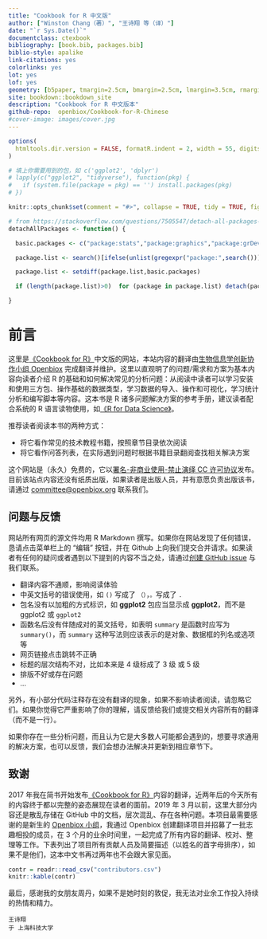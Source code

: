 ```yaml
--- 
title: "Cookbook for R 中文版"
author: ["Winston Chang（著）", "王诗翔 等（译）"]
date: "`r Sys.Date()`"
documentclass: ctexbook
bibliography: [book.bib, packages.bib]
biblio-style: apalike
link-citations: yes
colorlinks: yes
lot: yes
lof: yes
geometry: [b5paper, tmargin=2.5cm, bmargin=2.5cm, lmargin=3.5cm, rmargin=2.5cm]
site: bookdown::bookdown_site
description: "Cookbook for R 中文版本"
github-repo:  openbiox/Cookbook-for-R-Chinese
#cover-image: images/cover.jpg
---
```


```r
options(
  htmltools.dir.version = FALSE, formatR.indent = 2, width = 55, digits = 4
)

# 填上你需要用到的包，如 c('ggplot2', 'dplyr')
# lapply(c("ggplot2", "tidyverse"), function(pkg) {
#   if (system.file(package = pkg) == '') install.packages(pkg)
# })

knitr::opts_chunk$set(comment = "#>", collapse = TRUE, tidy = TRUE, fig.align = "center", strip.white = TRUE)

# from https://stackoverflow.com/questions/7505547/detach-all-packages-while-working-in-r
detachAllPackages <- function() {

  basic.packages <- c("package:stats","package:graphics","package:grDevices","package:utils","package:datasets","package:methods","package:base")

  package.list <- search()[ifelse(unlist(gregexpr("package:",search()))==1,TRUE,FALSE)]

  package.list <- setdiff(package.list,basic.packages)

  if (length(package.list)>0)  for (package in package.list) detach(package, character.only=TRUE)

}
```

# 前言 {-}

这里是[《Cookbook for R》](http://www.cookbook-r.com/)中文版的网站，本站内容的翻译由[生物信息学创新协作小组 Openbiox](https://openbiox.org/) 完成翻译并维护。这里以直观明了的问题/需求和方案为基本内容向读者介绍 R 的基础和如何解决常见的分析问题：从阅读中读者可以学习安装和使用三方包、操作基础的数据类型，学习数据的导入、操作和可视化，学习统计分析和编写脚本等内容。这本书是 R 诸多问题解决方案的参考手册，建议读者配合系统的 R 语言读物使用，如[《R for Data Science》](https://r4ds.had.co.nz/index.html)。

推荐读者阅读本书的两种方式：

- 将它看作常见的技术教程书籍，按照章节目录依次阅读
- 将它看作问答列表，在实际遇到问题时根据书籍目录翻阅查找相关解决方案

这个网站是（永久）免费的，它以[署名-非商业使用-禁止演绎 CC 许可协议](http://creativecommons.net.cn/licenses/meet-the-licenses/)发布。目前该站点内容还没有纸质出版，如果读者是出版人员，并有意愿负责出版该书，请通过 <committee@openbiox.org> 联系我们。

## 问题与反馈

网站所有网页的源文件均用 R Markdown 撰写。如果你在网站发现了任何错误，恳请点击菜单栏上的 “编辑” 按钮，并在 Github 上向我们提交合并请求。如果读者有任何的疑问或者遇到以下提到的内容不当之处，请通过[创建 GitHub issue](https://github.com/openbiox/Cookbook-for-R-Chinese/issues) 与我们联系。

- 翻译内容不通顺，影响阅读体验
- 中英文括号的错误使用，如 `()` 写成了 `（）`，`。`写成了 `.`
- 包名没有以加粗的方式标识，如 **ggplot2** 包应当显示成 **ggplot2**，而不是 ggplot2 或 `ggplot2`
- 函数名后没有伴随成对的英文括号，如表明 `summary` 是函数时应写为 `summary()`，而 `summary` 这种写法则应该表示的是对象、数据框的列名或选项等
- 网页链接点击跳转不正确
- 标题的层次结构不对，比如本来是 4 级标成了 3 级 或 5 级
- 排版不好或存在问题
- ...

另外，有小部分代码注释存在没有翻译的现象，如果不影响读者阅读，请忽略它们。如果你觉得它严重影响了你的理解，请反馈给我们或提交相关内容所有的翻译（而不是一行）。

如果你存在一些分析问题，而且认为它是大多数人可能都会遇到的，想要寻求通用的解决方案，也可以反馈，我们会想办法解决并更新到相应章节下。

## 致谢

2017 年我在简书开始发布[《Cookbook for R》](http://www.cookbook-r.com/)内容的翻译，近两年后的今天所有的内容终于都以完整的姿态展现在读者的面前。2019 年 3 月以前，这里大部分内容还是散乱存储在 GitHub 中的文档，层次混乱、存在各种问题。本项目最需要感谢的是新生的 [Openbiox 小组](https://github.com/openbiox)，我通过 Openbiox 创建翻译项目并招募了一批志趣相投的成员，在 3 个月的业余时间里，一起完成了所有内容的翻译、校对、整理等工作。下表列出了项目所有贡献人员及简要描述（以姓名的首字母排序），如果不是他们，这本中文书再过两年也不会跟大家见面。

```r
contr = readr::read_csv("contributors.csv")
knitr::kable(contr)
```

最后，感谢我的女朋友周丹，如果不是她时刻的敦促，我无法对业余工作投入持续的热情和精力。

```block2
王诗翔  
于 上海科技大学
```


